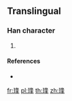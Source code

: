 ==Translingual==

===Han character===
{{Han char|rn=96|rad=玉|as=07|sn=11|four=|canj=MGHEJ}}

# {{defn|Han|sort=玉07}}

====References====
* {{Han ref|kx=0733.151|hdz=21118.061|uh=7412|ud=29714}}

[[fr:琒]]
[[pl:琒]]
[[th:琒]]
[[zh:琒]]